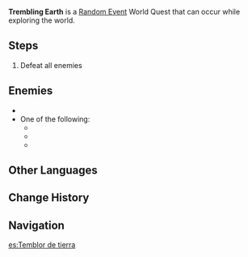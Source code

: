 {{Quest Infobox
|id             = 
|image          = Trembling Earth.png
|type           = World
|group          = Random Event
|region         = Liyue
|startLocation  = [[Minlin]], [[Liyue]]
|startLocation2 = [[Bishui Plain]], Liyue
|other          = *AR-Dependent Rewards
|characters     = Traveler
}}
'''Trembling Earth''' is a [[Random Event]] World Quest that can occur while exploring the world.

==Steps==
# Defeat all enemies

==Enemies==
* {{Enemy|Rock Shield Hilichurl Guard|x=2}}
* One of the following:
** {{Enemy|Geo Samachurl|x=1}}
** {{Enemy|Rock Shieldwall Mitachurl|x=1}}
** {{Enemy|Rock Shield Hilichurl Guard|x=1}}

==Other Languages==
{{Other Languages
|en      = Trembling Earth
|zhs     = 威撼磐岩
|zhs_rm  = Wēi Hàn Pányán
|zht     = 威憾磐岩
|zht_rm  = Wēi Hàn Pányán
|zh_tl   = 
|ja      = 盤石を揺るがす
|ja_rm   = Banjaku wo Yurugasu
|ja_tl   = Shaking Boulder
|ko      = 요동 반석
|ko_rm   = Yodong Banseok
|ko_tl   = Shaking Boulder
|es      = Temblor de tierra
|es_tl   = Earth Tremor
|fr      = Rocher tremblant
|fr_tl   = Trembling Rock
|ru      = Дрожь земли
|ru_tl   = Trembling of Earth
|th      = สั่นสะเทือนไปทั้งโลก
|th_rm   = 
|th_tl   = 
|vi      = {{tt|Uy|威}} {{tt|Chấn|振}} {{tt|Bàn Nham|磐岩}}
|vi_tl   = 
|vi_note = Sino-Vietnamese reading of Chinese name. 撼 ''hám'' has been replaced by 振 ''chấn''
|de      = Bebender Boden
|de_tl   = Trembling Soil
|id      = Getaran Bumi
|id_tl   = Earth Vibration
|pt      = Terra Trêmula
|pt_tl   = Trembling Earth
|tr      = Sarsılan Dünya
|tr_tl   = 
|it      = Terra tremante
|it_tl   = 
}}

==Change History==
{{Change History|1.0}}

==Navigation==
{{Quests by Type Navbox|type=Random Events}}
[[es:Temblor de tierra]]